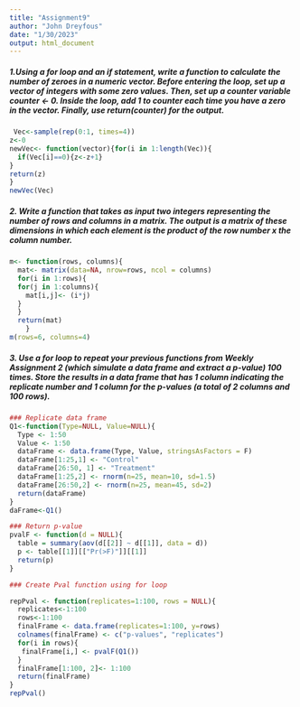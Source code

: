 ```yaml
---
title: "Assignment9"
author: "John Dreyfous"
date: "1/30/2023"
output: html_document
---
```


##### 1.Using a for loop and an if statement, write a function to calculate the number of zeroes in a numeric vector. Before entering the loop, set up a vector of integers with some zero values. Then, set up a counter variable counter <- 0. Inside the loop, add 1 to counter each time you have a zero in the vector. Finally, use return(counter) for the output.

```r
 Vec<-sample(rep(0:1, times=4))
z<-0
newVec<- function(vector){for(i in 1:length(Vec)){
  if(Vec[i]==0){z<-z+1}
}
return(z)
}
newVec(Vec)
```


##### 2. Write a function that takes as input two integers representing the number of rows and columns in a matrix. The output is a matrix of these dimensions in which each element is the product of the row number x the column number.
```r
m<- function(rows, columns){
  mat<- matrix(data=NA, nrow=rows, ncol = columns) 
  for(i in 1:rows){
  for(j in 1:columns){
    mat[i,j]<- (i*j)
  }
  }
  return(mat)
    }
m(rows=6, columns=4)
```


##### 3. Use a for loop to repeat your previous functions from Weekly Assignment 2 (which simulate a data frame and extract a p-value) 100 times. Store the results in a data frame that has 1 column indicating the replicate number and 1 column for the p-values (a total of 2 columns and 100 rows).


```r
### Replicate data frame
Q1<-function(Type=NULL, Value=NULL){
  Type <- 1:50
  Value <- 1:50
  dataFrame <- data.frame(Type, Value, stringsAsFactors = F)
  dataFrame[1:25,1] <- "Control"
  dataFrame[26:50, 1] <- "Treatment"
  dataFrame[1:25,2] <- rnorm(n=25, mean=10, sd=1.5)
  dataFrame[26:50,2] <- rnorm(n=25, mean=45, sd=2)
  return(dataFrame)
}
daFrame<-Q1()

### Return p-value
pvalF <- function(d = NULL){
  table = summary(aov(d[[2]] ~ d[[1]], data = d))
  p <- table[[1]][["Pr(>F)"]][[1]]
  return(p)
}
```
```r
### Create Pval function using for loop

repPval <- function(replicates=1:100, rows = NULL){
  replicates<-1:100
  rows<-1:100
  finalFrame <- data.frame(replicates=1:100, y=rows)
  colnames(finalFrame) <- c("p-values", "replicates")
  for(i in rows){
   finalFrame[i,] <- pvalF(Q1())
  }
  finalFrame[1:100, 2]<- 1:100
  return(finalFrame)
}
repPval()
```


